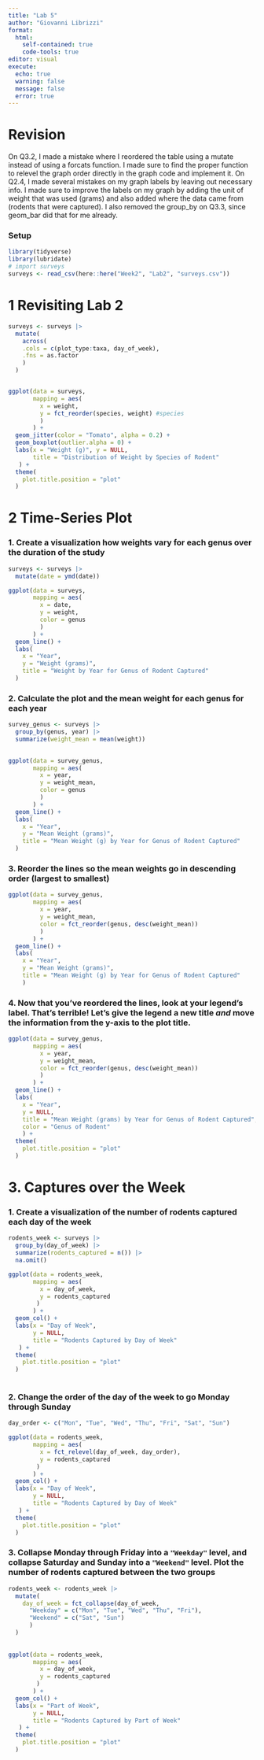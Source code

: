```yaml
---
title: "Lab 5"
author: "Giovanni Librizzi"
format: 
  html: 
    self-contained: true
    code-tools: true
editor: visual
execute: 
  echo: true
  warning: false
  message: false
  error: true
---
```


# Revision

On Q3.2, I made a mistake where I reordered the table using a mutate instead of using a forcats function. I made sure to find the proper function to relevel the graph order directly in the graph code and implement it. On Q2.4, I made several mistakes on my graph labels by leaving out necessary info. I made sure to improve the labels on my graph by adding the unit of weight that was used (grams) and also added where the data came from (rodents that were captured). I also removed the group_by on Q3.3, since geom_bar did that for me already.

### Setup

```r
library(tidyverse)
library(lubridate)
# import surveys
surveys <- read_csv(here::here("Week2", "Lab2", "surveys.csv"))

```

# 1 Revisiting Lab 2

```r

surveys <- surveys |>
  mutate(
    across(
    .cols = c(plot_type:taxa, day_of_week), 
    .fns = as.factor
    )
  )


ggplot(data = surveys, 
       mapping = aes(
         x = weight,
         y = fct_reorder(species, weight) #species
         )
       ) + 
  geom_jitter(color = "Tomato", alpha = 0.2) +
  geom_boxplot(outlier.alpha = 0) + 
  labs(x = "Weight (g)", y = NULL, 
       title = "Distribution of Weight by Species of Rodent"
   ) + 
  theme(
    plot.title.position = "plot"
  )
```

# 2 Time-Series Plot

### 1. Create a visualization how weights vary for each genus over the duration of the study

```r
surveys <- surveys |>
  mutate(date = ymd(date))

ggplot(data = surveys,
       mapping = aes(
         x = date, 
         y = weight, 
         color = genus
         )
       ) +
  geom_line() +
  labs(
    x = "Year",
    y = "Weight (grams)",
    title = "Weight by Year for Genus of Rodent Captured"
  )
```

### 2. Calculate the plot and the mean weight for each genus for each year

```r
survey_genus <- surveys |>
  group_by(genus, year) |>
  summarize(weight_mean = mean(weight))
  

ggplot(data = survey_genus,
       mapping = aes(
         x = year, 
         y = weight_mean, 
         color = genus
         )
       ) +
  geom_line() +
  labs(
    x = "Year",
    y = "Mean Weight (grams)",
    title = "Mean Weight (g) by Year for Genus of Rodent Captured"
  )
```

### 3. Reorder the lines so the mean weights go in descending order (largest to smallest)

```r

ggplot(data = survey_genus,
       mapping = aes(
         x = year, 
         y = weight_mean, 
         color = fct_reorder(genus, desc(weight_mean))
         )
       ) +
  geom_line() +
  labs(
    x = "Year",
    y = "Mean Weight (grams)",
    title = "Mean Weight (g) by Year for Genus of Rodent Captured"  
    ) 
```

### 4. Now that you've reordered the lines, look at your legend's label. That's terrible! Let's give the legend a new title *and* move the information from the y-axis to the plot title.

```r
ggplot(data = survey_genus,
       mapping = aes(
         x = year, 
         y = weight_mean, 
         color = fct_reorder(genus, desc(weight_mean))
         )
       ) +
  geom_line() +
  labs(
    x = "Year",
    y = NULL,
    title = "Mean Weight (grams) by Year for Genus of Rodent Captured",
    color = "Genus of Rodent"
    ) + 
  theme(
    plot.title.position = "plot"
  )
```

# 3. Captures over the Week

### 1. Create a visualization of the number of rodents captured each day of the week

```r
rodents_week <- surveys |>
  group_by(day_of_week) |>
  summarize(rodents_captured = n()) |>
  na.omit()

ggplot(data = rodents_week,
       mapping = aes(
         x = day_of_week,
         y = rodents_captured
        )
       ) +
  geom_col() +
  labs(x = "Day of Week",
       y = NULL,
       title = "Rodents Captured by Day of Week"
   ) + 
  theme(
    plot.title.position = "plot"
  )
  
```

### 2. Change the order of the day of the week to go Monday through Sunday

```r
day_order <- c("Mon", "Tue", "Wed", "Thu", "Fri", "Sat", "Sun")

ggplot(data = rodents_week,
       mapping = aes(
         x = fct_relevel(day_of_week, day_order),
         y = rodents_captured
        )
       ) +
  geom_col() +
  labs(x = "Day of Week",
       y = NULL,
       title = "Rodents Captured by Day of Week"
   ) + 
  theme(
    plot.title.position = "plot"
  )
```

### 3. Collapse Monday through Friday into a `"Weekday"` level, and collapse Saturday and Sunday into a `"Weekend"` level. Plot the number of rodents captured between the two groups

```r

rodents_week <- rodents_week |>
  mutate(
    day_of_week = fct_collapse(day_of_week,
      "Weekday" = c("Mon", "Tue", "Wed", "Thu", "Fri"),
      "Weekend" = c("Sat", "Sun")
      )
  ) 
  
  
ggplot(data = rodents_week,
       mapping = aes(
         x = day_of_week,
         y = rodents_captured
        )
       ) +
  geom_col() +
  labs(x = "Part of Week",
       y = NULL,
       title = "Rodents Captured by Part of Week"
   ) + 
  theme(
    plot.title.position = "plot"
  )
```
